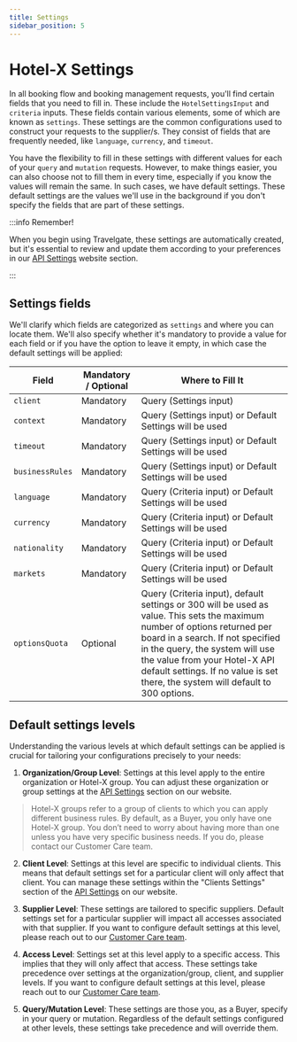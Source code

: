 ```yaml
---
title: Settings
sidebar_position: 5
---
```


# Hotel-X Settings

In all booking flow and booking management requests, you'll find certain fields that you need to fill in. These include the `HotelSettingsInput` and `criteria` inputs. These fields contain various elements, some of which are known as `settings`. These settings are the common configurations used to construct your requests to the supplier/s. They consist of fields that are frequently needed, like `language`, `currency`, and `timeout`.

You have the flexibility to fill in these settings with different values for each of your `query` and `mutation` requests. However, to make things easier, you can also choose not to fill them in every time, especially if you know the values will remain the same. In such cases, we have default settings. These default settings are the values we'll use in the background if you don't specify the fields that are part of these settings.

:::info Remember!

When you begin using Travelgate, these settings are automatically created, but it's essential to review and update them according to your preferences in our [API Settings](/kb/platform/app-features/connections/api-settings) website section.

:::

## Settings fields

We'll clarify which fields are categorized as `settings` and where you can locate them. We'll also specify whether it's mandatory to provide a value for each field or if you have the option to leave it empty, in which case the default settings will be applied:

| Field                  | Mandatory / Optional | Where to Fill It                                        |
|------------------------|----------------------|---------------------------------------------------------|
| `client`               | Mandatory            | Query (Settings input)                                  |
| `context`              | Mandatory            | Query (Settings input) or Default Settings will be used |
| `timeout`              | Mandatory            | Query (Settings input) or Default Settings will be used |
| `businessRules`        | Mandatory            | Query (Settings input) or Default Settings will be used |
| `language`             | Mandatory            | Query (Criteria input) or Default Settings will be used |
| `currency`             | Mandatory            | Query (Criteria input) or Default Settings will be used |
| `nationality`          | Mandatory            | Query (Criteria input) or Default Settings will be used |
| `markets`              | Mandatory            | Query (Criteria input) or Default Settings will be used |
| `optionsQuota`         | Optional             | Query (Criteria input), default settings or 300 will be used as value. This sets the maximum number of options returned per board in a search. If not specified in the query, the system will use the value from your Hotel-X API default settings. If no value is set there, the system will default to 300 options. |


## Default settings levels

Understanding the various levels at which default settings can be applied is crucial for tailoring your configurations precisely to your needs:

1. **Organization/Group Level**: Settings at this level apply to the entire organization or Hotel-X group. You can adjust these organization or group settings at the [API Settings](/kb/platform/app-features/connections/api-settings) section on our website.

> Hotel-X groups refer to a group of clients to which you can apply different business rules. 
> By default, as a Buyer, you only have one Hotel-X group. You don’t need to worry about having more than one unless you have very specific business needs. If you do, please contact our Customer Care team.

2. **Client Level**: Settings at this level are specific to individual clients. This means that default settings set for a particular client will only affect that client. You can manage these settings within the "Clients Settings" section of the [API Settings](/kb/platform/app-features/connections/api-settings) on our website.

3. **Supplier Level**: These settings are tailored to specific suppliers. Default settings set for a particular supplier will impact all accesses associated with that supplier. If you want to configure default settings at this level, please reach out to our [Customer Care team](https://app.travelgate.com/support).

4. **Access Level**: Settings set at this level apply to a specific access. This implies that they will only affect that access. These settings take precedence over settings at the organization/group, client, and supplier levels. If you want to configure default settings at this level, please reach out to our [Customer Care team](https://app.travelgate.com/support).

5. **Query/Mutation Level**: These settings are those you, as a Buyer, specify in your query or mutation. Regardless of the default settings configured at other levels, these settings take precedence and will override them.

